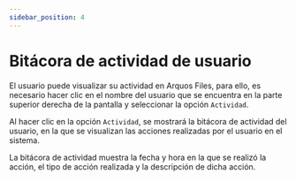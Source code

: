 ```yaml
---
sidebar_position: 4
---
```



# Bitácora de actividad de usuario

El usuario puede visualizar su actividad en Arquos Files, para ello, es necesario hacer clic en el nombre del usuario que se encuentra en la parte superior derecha de la pantalla y seleccionar la opción `Actividad`.

Al hacer clic en la opción `Actividad`, se mostrará la bitácora de actividad del usuario, en la que se visualizan las acciones realizadas por el usuario en el sistema.

<ImageDiv src="/img/arquos_files/Profile-User/log-activity-user.png" alt="Sidebar" />

La bitácora de actividad muestra la fecha y hora en la que se realizó la acción, el tipo de acción realizada y la descripción de dicha acción.
